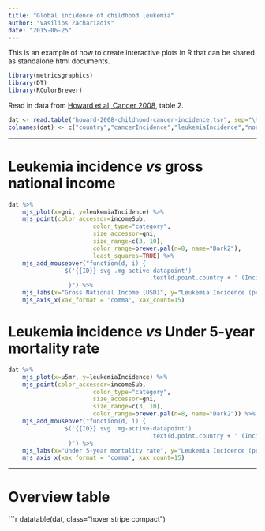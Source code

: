 ```yaml
---
title: "Global incidence of childhood leukemia"
author: "Vasilios Zachariadis"
date: "2015-06-25"
---
```


This is an example of how to create interactive plots in R that can be shared as standalone html documents. 

```r
library(metricsgraphics)
library(DT)
library(RColorBrewer)
```

Read in data from [Howard et al, Cancer 2008](http://onlinelibrary.wiley.com/doi/10.1002/cncr.23205/abstract), table 2. 

```r
dat <- read.table("howard-2008-childhood-cancer-incidence.tsv", sep="\t", header=T, na.strings = ".")
colnames(dat) <- c("country","cancerIncidence","leukemiaIncidence","nonleukemiaIncidence","gni","ths","u5mr","income","incomeSub")
```

***

# Leukemia incidence *vs* gross national income

```r
dat %>%
	mjs_plot(x=gni, y=leukemiaIncidence) %>%
	mjs_point(color_accessor=incomeSub, 
						color_type="category", 
						size_accessor=gni,
						size_range=c(3, 10),
						color_range=brewer.pal(n=8, name="Dark2"),
						least_squares=TRUE) %>%
	mjs_add_mouseover("function(d, i) {
                $('{{ID}} svg .mg-active-datapoint')
										.text(d.point.country + ' (Incidence: ' + d.point.leukemiaIncidence + '; GNI: ' + d.point.gni + ')');
                 }") %>%
	mjs_labs(x="Gross National Income (USD)", y="Leukemia Incidence (per million, per year)") %>%
	mjs_axis_x(xax_format = 'comma', xax_count=15)
```

# Leukemia incidence *vs* Under 5-year mortality rate

```r
dat %>%
	mjs_plot(x=u5mr, y=leukemiaIncidence) %>%
	mjs_point(color_accessor=incomeSub, 
						color_type="category", 
						size_accessor=gni,
						size_range=c(3, 10),
						color_range=brewer.pal(n=8, name="Dark2")) %>%
	mjs_add_mouseover("function(d, i) {
                $('{{ID}} svg .mg-active-datapoint')
										.text(d.point.country + ' (Incidence: ' + d.point.leukemiaIncidence + '; 5YMR: ' + d.point.u5mr + ')');
                 }") %>%
	mjs_labs(x="Under 5-year mortality rate", y="Leukemia Incidence (per million, per year)") %>%
	mjs_axis_x(xax_format = 'comma', xax_count=15)
```

***

# Overview table
```r
datatable(dat, class="hover stripe compact")